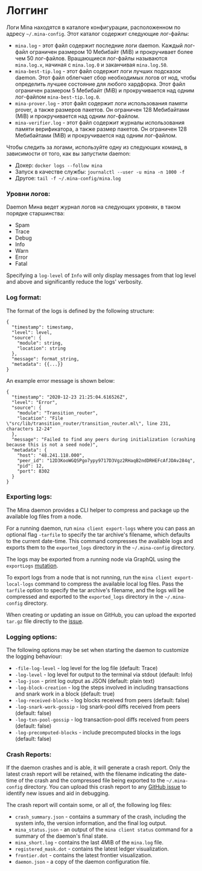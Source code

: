 
# Логгинг

Логи Mina находятся в каталоге конфигурации, расположенном по адресу `~/.mina-config`. Этот каталог содержит следующие лог-файлы:

* `mina.log` - этот файл содержит последние логи daemon. Каждый лог-файл ограничен размером 10 Мебибайт (MiB) и прокручивает более чем 50 лог-файлов. Вращающиеся лог-файлы называются `mina.log.x`, начиная с `mina.log.0` и заканчивая `mina.log.50`.
* `mina-best-tip.log` - этот файл содержит логи лучших подсказок daemon. Этот файл облегчает сбор необходимых логов от нод, чтобы определить лучшее состояние для любого хардфорка. Этот файл ограничен размером 5 Мебибайт (MiB) и прокручивается над одним лог-файлом `mina-best-tip.log.0`.
* `mina-prover.log` - этот файл содержит логи использования памяти prover, а также размеров пакетов. Он ограничен 128 Мебибайтами (МiB) и прокручивается над одним лог-файлом.
* `mina-verifier.log` - этот файл содержит журналы использования памяти верификатора, а также размер пакетов. Он ограничен 128 Мебибайтами (МiB) и прокручивается над одним лог-файлом.

Чтобы следить за логами, используйте одну из следующих команд, в зависимости от того, как вы запустили daemon:

* Докер: `docker logs --follow mina`
* Запуск в качестве службы: `journalctl --user -u mina -n 1000 -f`
* Другое: `tail -f ~/.mina-config/mina.log`

### Уровни логов:

Daemon Мина ведет журнал логов на следующих уровнях, в таком порядке старшинства:

* Spam
* Trace
* Debug
* Info
* Warn
* Error
* Fatal

<Alert>

Specifying a `log-level` of `Info` will only display messages from that log level and above and significantly reduce the logs' verbosity.

</Alert>

### Log format:

The format of the logs is defined by the following structure:

```
{
  "timestamp": timestamp,
  "level": level,
  "source": {
    "module": string,
    "location": string
  },
  "message": format_string,
  "metadata": {{...}}
}
```
An example error message is shown below:

```
{
  "timestamp": "2020-12-23 21:25:04.616526Z",
  "level": "Error",
  "source": {
    "module": "Transition_router",
    "location": "File \"src/lib/transition_router/transition_router.ml\", line 231, characters 12-24"
  },
  "message": "Failed to find any peers during initialization (crashing because this is not a seed node)",
  "metadata": {
    "host": "48.241.118.000",
    "peer_id": "12D3KooWGQSPgo7ypy9717D3Vgz2RHaqB2ndDRHEFcAfJDAv284q",
    "pid": 12,
    "port": 8302
  }
}
```

### Exporting logs:

The Mina daemon provides a CLI helper to compress and package up the available log files from a node. 

For a running daemon, run `mina client export-logs` where you can pass an optional flag `-tarfile` to specify the tar archive's filename, which defaults to the current date-time. This command compresses the available logs and exports them to the `exported_logs` directory in the `~/.mina-config` directory.

<Alert>

The logs may be exported from a running node via GraphQL using the `exportLogs` [mutation](https://minaprotocol.com/docs/developers/graphql-api#mutations).

</Alert>

To export logs from a node that is not running, run the `mina client export-local-logs` command to compress the available local log files. Pass the `tarfile` option to specify the tar archive's filename, and the logs will be compressed and exported to the `exported_logs` directory in the `~/.mina-config` directory.

<Alert>

When creating or updating an issue on GitHub, you can upload the exported `tar.gz` file directly to the [issue](https://github.com/MinaProtocol/mina/issues).

</Alert>

### Logging options:

The following options may be set when starting the daemon to customize the logging behaviour:

* `-file-log-level` - log level for the log file (default: Trace)
* `-log-level` - log level for output to the terminal via stdout (default: Info)
* `-log-json` - print log output as JSON (default: plain text)
* `-log-block-creation` - log the steps involved in including transactions and snark work in a block (default: true)
* `-log-received-blocks` - log blocks received from peers (default: false)
* `-log-snark-work-gossip` - log snark-pool diffs received from peers (default: false)
* `-log-txn-pool-gossip` - log transaction-pool diffs received from peers (default: false)
* `-log-precomputed-blocks` - include precomputed blocks in the logs (default: false)

### Crash Reports:

If the daemon crashes and is able, it will generate a crash report. Only the latest crash report will be retained, with the filename indicating the date-time of the crash and the compressed file being exported to the `~/.mina-config` directory. You can upload this crash report to any [GitHub issue](https://github.com/MinaProtocol/mina/issues) to identify new issues and aid in debugging.

The crash report will contain some, or all of, the following log files:

* `crash_summary.json` - contains a summary of the crash, including the system info, the version information, and the final log output.
* `mina_status.json` - an output of the `mina client status` command for a summary of the daemon's final state.
* `mina_short.log` - contains the last 4MiB of the `mina.log` file.
* `registered_mask.dot` - contains the latest ledger visualization.
* `frontier.dot` - contains the latest frontier visualization.
* `daemon.json` - a copy of the daemon configuration file.
